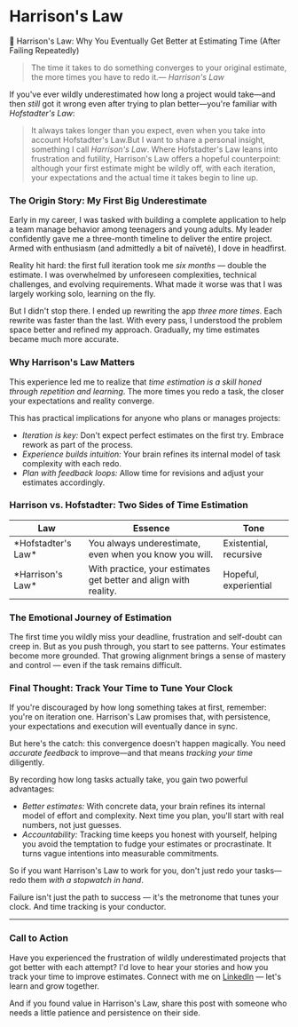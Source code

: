 # Harrison's Law

🧠 Harrison's Law: Why You Eventually Get Better at Estimating Time (After Failing Repeatedly)

> The time it takes to do something converges to your original estimate, the more times you have to redo it.— *Harrison's Law*

If you've ever wildly underestimated how long a project would take—and then *still* got it wrong even after trying to plan better—you're familiar with *Hofstadter's Law*:

> It always takes longer than you expect, even when you take into account Hofstadter's Law.But I want to share a personal insight, something I call *Harrison's Law*. Where Hofstadter's Law leans into frustration and futility, Harrison's Law offers a hopeful counterpoint: although your first estimate might be wildly off, with each iteration, your expectations and the actual time it takes begin to line up.

### The Origin Story: My First Big Underestimate

Early in my career, I was tasked with building a complete application to help a team manage behavior among teenagers and young adults. My leader confidently gave me a three-month timeline to deliver the entire project. Armed with enthusiasm (and admittedly a bit of naïveté), I dove in headfirst.

Reality hit hard: the first full iteration took me *six months* — double the estimate. I was overwhelmed by unforeseen complexities, technical challenges, and evolving requirements. What made it worse was that I was largely working solo, learning on the fly.

But I didn't stop there. I ended up rewriting the app *three more times*. Each rewrite was faster than the last. With every pass, I understood the problem space better and refined my approach. Gradually, my time estimates became much more accurate.

### Why Harrison's Law Matters

This experience led me to realize that *time estimation is a skill honed through repetition and learning*. The more times you redo a task, the closer your expectations and reality converge.

This has practical implications for anyone who plans or manages projects:

- *Iteration is key:* Don't expect perfect estimates on the first try. Embrace rework as part of the process.
- *Experience builds intuition:* Your brain refines its internal model of task complexity with each redo.
- *Plan with feedback loops:* Allow time for revisions and adjust your estimates accordingly.

### Harrison vs. Hofstadter: Two Sides of Time Estimation

<table>
  <thead>
  <tr>
    <th>Law</th>
    <th>Essence</th>
    <th>Tone</th>
  </tr>
  </thead>
  <tbody>
  <tr>
    <td>*Hofstadter's Law*</td>
    <td>You always underestimate, even when you know you will.</td>
    <td>Existential, recursive</td>
  </tr>
  <tr>
    <td>*Harrison's Law*</td>
    <td>With practice, your estimates get better and align with reality.</td>
    <td>Hopeful, experiential</td>
  </tr>
  </tbody>
</table>

### The Emotional Journey of Estimation

The first time you wildly miss your deadline, frustration and self-doubt can creep in. But as you push through, you start to see patterns. Your estimates become more grounded. That growing alignment brings a sense of mastery and control — even if the task remains difficult.

### Final Thought: Track Your Time to Tune Your Clock

If you're discouraged by how long something takes at first, remember: you're on iteration one. Harrison's Law promises that, with persistence, your expectations and execution will eventually dance in sync.

But here's the catch: this convergence doesn't happen magically. You need *accurate feedback* to improve—and that means *tracking your time* diligently.

By recording how long tasks actually take, you gain two powerful advantages:

- *Better estimates:* With concrete data, your brain refines its internal model of effort and complexity. Next time you plan, you'll start with real numbers, not just guesses.
- *Accountability:* Tracking time keeps you honest with yourself, helping you avoid the temptation to fudge your estimates or procrastinate. It turns vague intentions into measurable commitments.

So if you want Harrison's Law to work for you, don't just redo your tasks—redo them *with a stopwatch in hand*.

Failure isn't just the path to success — it's the metronome that tunes your clock. And time tracking is your conductor.

---

### Call to Action

Have you experienced the frustration of wildly underestimated projects that got better with each attempt? I'd love to hear your stories and how you track your time to improve estimates. Connect with me on [LinkedIn](https://linkedin.com/in/rhettharrison) — let's learn and grow together.

And if you found value in Harrison's Law, share this post with someone who needs a little patience and persistence on their side.